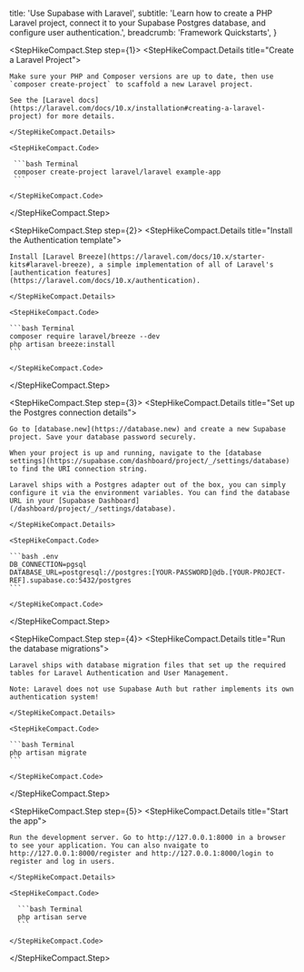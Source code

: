 
  title: 'Use Supabase with Laravel',
  subtitle:
    'Learn how to create a PHP Laravel project, connect it to your Supabase Postgres database, and configure user authentication.',
  breadcrumb: 'Framework Quickstarts',
}

<StepHikeCompact>

  <StepHikeCompact.Step step={1}>
    <StepHikeCompact.Details title="Create a Laravel Project">

    Make sure your PHP and Composer versions are up to date, then use `composer create-project` to scaffold a new Laravel project.

    See the [Laravel docs](https://laravel.com/docs/10.x/installation#creating-a-laravel-project) for more details.

    </StepHikeCompact.Details>

    <StepHikeCompact.Code>

     ```bash Terminal
     composer create-project laravel/laravel example-app
     ```

    </StepHikeCompact.Code>

  </StepHikeCompact.Step>

  <StepHikeCompact.Step step={2}>
    <StepHikeCompact.Details title="Install the Authentication template">

    Install [Laravel Breeze](https://laravel.com/docs/10.x/starter-kits#laravel-breeze), a simple implementation of all of Laravel's [authentication features](https://laravel.com/docs/10.x/authentication).

    </StepHikeCompact.Details>

    <StepHikeCompact.Code>

    ```bash Terminal
    composer require laravel/breeze --dev
    php artisan breeze:install
    ```

    </StepHikeCompact.Code>

  </StepHikeCompact.Step>

  <StepHikeCompact.Step step={3}>
    <StepHikeCompact.Details title="Set up the Postgres connection details">

    Go to [database.new](https://database.new) and create a new Supabase project. Save your database password securely.

    When your project is up and running, navigate to the [database settings](https://supabase.com/dashboard/project/_/settings/database) to find the URI connection string.

    Laravel ships with a Postgres adapter out of the box, you can simply configure it via the environment variables. You can find the database URL in your [Supabase Dashboard](/dashboard/project/_/settings/database).

    </StepHikeCompact.Details>

    <StepHikeCompact.Code>

    ```bash .env
    DB_CONNECTION=pgsql
    DATABASE_URL=postgresql://postgres:[YOUR-PASSWORD]@db.[YOUR-PROJECT-REF].supabase.co:5432/postgres
    ```

    </StepHikeCompact.Code>

  </StepHikeCompact.Step>

  <StepHikeCompact.Step step={4}>
    <StepHikeCompact.Details title="Run the database migrations">

    Laravel ships with database migration files that set up the required tables for Laravel Authentication and User Management.

    Note: Laravel does not use Supabase Auth but rather implements its own authentication system!

    </StepHikeCompact.Details>

    <StepHikeCompact.Code>

    ```bash Terminal
    php artisan migrate
    ```

    </StepHikeCompact.Code>

  </StepHikeCompact.Step>

  <StepHikeCompact.Step step={5}>
    <StepHikeCompact.Details title="Start the app">

    Run the development server. Go to http://127.0.0.1:8000 in a browser to see your application. You can also nvaigate to http://127.0.0.1:8000/register and http://127.0.0.1:8000/login to register and log in users.

    </StepHikeCompact.Details>

    <StepHikeCompact.Code>

      ```bash Terminal
      php artisan serve
      ```

    </StepHikeCompact.Code>

  </StepHikeCompact.Step>

</StepHikeCompact>

